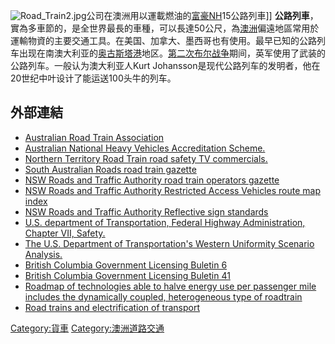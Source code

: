 {{多個問題|
{{request translation|en| time = 2016-4-14}}
{{unreferenced|time=2016-03-14T04:38:35+00:00}}
}}
[[Image:Road_Train2.jpg|thumb]]公司在澳洲用以運載燃油的[[富豪汽車|富豪]]NH15公路列車]]
'''公路列車'''，實為多車節的{{link-en|掛接車輛|Articulated vehicles}}，是全世界最長的車種，可以長達50公尺，為[[澳洲|澳洲]]偏遠地區常用於運輸物資的主要交通工具。在美国、加拿大、墨西哥也有使用。最早已知的公路列车出现在南澳大利亚的[[奥古斯塔港|奥古斯塔港]]地区。[[第二次布尔战争|第二次布尔战争]]期间，英军使用了武装的公路列车。一般认为澳大利亚人Kurt Johansson是现代公路列车的发明者，他在20世纪中叶设计了能运送100头牛的列车。

==外部連結==
{{Commons category|Road trains}}
* [https://web.archive.org/web/20070126003504/http://australianroadtrains.com.au/ Australian Road Train Association]
* [https://web.archive.org/web/20080719123304/http://ntc.gov.au/ViewPage.aspx?page=A023014064000800200 Australian National Heavy Vehicles Accreditation Scheme.]
* [https://web.archive.org/web/20070319001548/http://www.ipe.nt.gov.au/whatwedo/roadsafety/video/dwrt/index.html Northern Territory Road Train road safety TV commercials.]
* [https://web.archive.org/web/20070317045544/http://www.transport.sa.gov.au/freight/road/vehicle_configuration/road_train.asp South Australian Roads road train gazette]
* [http://www.rta.nsw.gov.au/heavyvehicles/downloads/permitnotices/roadtrainotice_general_05.pdf NSW Roads and Traffic Authority road train operators gazette] {{Wayback|url=http://www.rta.nsw.gov.au/heavyvehicles/downloads/permitnotices/roadtrainotice_general_05.pdf |date=20100524212855 }}
* [http://www.rta.nsw.gov.au/heavyvehicles/downloads/rav_maps/rav_nsw/rav_nsw_index.pdf NSW Roads and Traffic Authority Restricted Access Vehicles route map index] {{Wayback|url=http://www.rta.nsw.gov.au/heavyvehicles/downloads/rav_maps/rav_nsw/rav_nsw_index.pdf |date=20120713082053 }}
* [http://www.rta.nsw.gov.au/registration/downloads/vsi/vsi13.pdf NSW Roads and Traffic Authority Reflective sign standards] {{Wayback|url=http://www.rta.nsw.gov.au/registration/downloads/vsi/vsi13.pdf |date=20120319092327 }}
* [https://web.archive.org/web/20061001112759/http://www.fhwa.dot.gov/policy/otps/truck/wusr/chap07.htm U.S. department of Transportation, Federal Highway Administration, Chapter VII, Safety.]
* [https://web.archive.org/web/20060928154413/http://www.fhwa.dot.gov/policy/otps/truck/wusr/wusrindex.htm The U.S. Department of Transportation's Western Uniformity Scenario Analysis.]
* [https://web.archive.org/web/20051215222426/http://www.th.gov.bc.ca/cvse/ctm/section_1_licensing/bulletin_6.pdf British Columbia Government Licensing Buletin 6]
* [https://web.archive.org/web/20061221091936/http://www.th.gov.bc.ca/cvse/ctm/section_4_oversize_overweight_specific_commodities/bulletin_41.pdf British Columbia Government Licensing Buletin 41]
* [https://web.archive.org/web/20120717015826/http://discussit.org/transportation/ Roadmap of technologies able to halve energy use per passenger mile includes the dynamically coupled, heterogeneous type of roadtrain]
* [http://solartoday.wordpress.com/2008/04/15/trucking-plans-for-a-railroaded-future/ Road trains and electrification of transport] {{Wayback|url=http://solartoday.wordpress.com/2008/04/15/trucking-plans-for-a-railroaded-future/ |date=20191205021419 }}

{{街道與巷道}}

[[Category:貨車|Category:貨車]]
[[Category:澳洲道路交通|Category:澳洲道路交通]]
